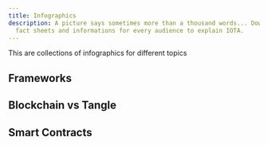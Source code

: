 ```yaml
---
title: Infographics
description: A picture says sometimes more than a thousand words... Downloadable
  fact sheets and informations for every audience to explain IOTA.
---
```



This are collections of infographics for different topics

## Frameworks

<ImageSlider path='/infographics/frameworks' />

## Blockchain vs Tangle

<ImageSlider path='/infographics/blockchain-vs-tangle' />

## Smart Contracts

<ImageSlider path='/infographics/ISCP' />
